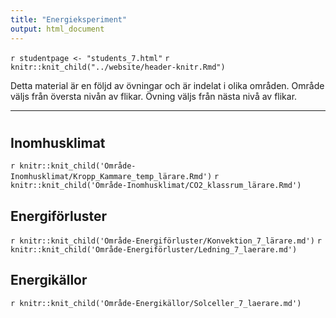 ```yaml
---
title: "Energieksperiment"
output: html_document
---
```


`r studentpage <- "students_7.html"`
`r knitr::knit_child("../website/header-knitr.Rmd")`

Detta material är en följd av övningar och är indelat i olika områden. Område väljs från översta nivån av flikar. Övning väljs från nästa nivå av flikar. 

***

# {.tabset .tabset-fade}


## Inomhusklimat {.tabset .tabset-fade}

`r knitr::knit_child('Område-Inomhusklimat/Kropp_Kammare_temp_lärare.Rmd')`
`r knitr::knit_child('Område-Inomhusklimat/CO2_klassrum_lärare.Rmd')`


## Energiförluster {.tabset .tabset-fade}


`r knitr::knit_child('Område-Energiförluster/Konvektion_7_lärare.md')`
`r knitr::knit_child('Område-Energiförluster/Ledning_7_laerare.md')`


## Energikällor {.tabset .tabset-fade}

`r knitr::knit_child('Område-Energikällor/Solceller_7_laerare.md')`
